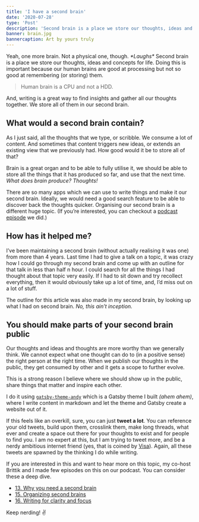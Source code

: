 ```yaml
---
title: 'I have a second brain'
date: '2020-07-28'
type: 'Post'
description: 'Second brain is a place we store our thoughts, ideas and concepts for life.'
banner: brain.jpg
bannercaption: Art by yours truly
---
```


Yeah, one more brain. Not a physical one, though. _\*Laughs\*_ Second brain is a place we store our thoughts, ideas and concepts for life. Doing this is important because our human brains are good at processing but not so good at remembering (or storing) them.

> Human brain is a CPU and not a HDD.

And, writing is a great way to find insights and gather all our thoughts together. We store all of them in our second brain.

## What would a second brain contain?

As I just said, all the thoughts that we type, or scribble. We consume a lot of content. And sometimes that content triggers new ideas, or extends an existing view that we previously had. How good would it be to store all of that?

Brain is a great organ and to be able to fully utilise it, we should be able to store all the things that it has produced so far, and use that the next time. _What does brain produce? Thoughts!_

There are so many apps which we can use to write things and make it our second brain. Ideally, we would need a good search feature to be able to discover back the thoughts quicker. Organising our second brain is a different huge topic. (If you’re interested, you can checkout a [podcast episode](https://learningcurve.dev/15) we did.)

## How has it helped me?

I’ve been maintaining a second brain (without actually realising it was one) from more than 4 years. Last time I had to give a talk on a topic, it was crazy how I could go through my second brain and come up with an outline for that talk in less than half n hour. I could search for all the things I had thought about that topic very easily. If I had to sit down and try recollect everything, then it would obviously take up a lot of time, and, I’d miss out on a lot of stuff.

The outline for this article was also made in my second brain, by looking up what I had on second brain. _No, this ain’t inception._

## You should make parts of your second brain public

Our thoughts and ideas and thoughts are more worthy than we generally think. We cannot expect what one thought can do to (in a positive sense) the right person at the right time. When we publish our thoughts in the public, they get consumed by other and it gets a scope to further evolve.

This is a strong reason I believe where we should show up in the public, share things that matter and inspire each other.

I do it using [`gatsby-theme-andy`](https://balla.dev/g-andy) which is a Gatsby theme I built _(ahem ahem)_, where I write content in markdown and let the theme and Gatsby create a website out of it.

If this feels like an overkill, sure, you can just **tweet a lot**. You can reference your old tweets, build upon them, crosslink them, make long threads, what ever and create a space out there for your thoughts to exist and for people to find you. I am no expert at this, but I am trying to tweet more, and be a nerdy ambitious internet friend (yes, that is coined by [Visa](https://twitter.com/visakanv)). Again, all these tweets are spawned by the thinking I do while writing.

If you are interested in this and want to hear more on this topic, my co-host Brittik and I made few episodes on this on our podcast. You can consider these a deep dive.

- [13. Why you need a second brain](https://learningcurve.dev/13-why-you-need-a-second-brain)
- [15. Organizing second brains](https://learningcurve.dev/15-organizing-2nd-brains)
- [16. Writing for clarity and focus](https://learningcurve.dev/16-writing-for-clarity-and-focus)

Keep nerding! ✌
